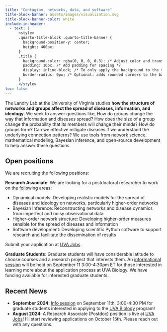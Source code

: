```yaml
---
title: "Contagion, networks, data, and software"
title-block-banner: assets/images/visualization.svg
title-block-banner-color: white
include-in-header:
  - text: |
      <style>
      .quarto-title-block .quarto-title-banner {
        background-position-y: center;
        height: 400px;
      }
      .title {
        background-color: rgba(0, 0, 0, 0.3); /* Adjust color and transparency as needed */
        padding: 10px; /* Add padding for spacing */
        display: inline-block; /* To only apply the background to the text */
        border-radius: 0px; /* Optional: adds rounded corners to the background */
      }
      </style>
toc: false
---
```


The Landry Lab at the University of Virginia studies **how the structure of networks and groups affect the spread of diseases, information, and ideology.**
We seek to answer questions like, How do groups change the way that information and diseases spread?
How does the size of a group change the probability that its members will change their minds?
How do groups form?
Can we effective mitigate diseases if we understand the underlying connection patterns?
We use tools from network science, mathematical modeling, Bayesian inference, and open-source development to help answer these questions.

## Open positions

We are recruiting the following positions:

**Research Associate**: We are looking for a postdoctoral researcher to work on the following areas: 

* Dynamical models: Developing realistic models for the spread of diseases and ideology on networks, particularly higher-order networks
* Bayesian Inference: Reconstructing networks and disease dynamics from imperfect and noisy observational data
* Higher-order network structure: Developing higher-order measures sensible for the spread of diseases and information
* Software development: Developing scientific Python software to support research and facilitate the dissemination of results

Submit your application at [UVA Jobs](https://jobs.virginia.edu/us/en/job/R0064538/Research-Associate-in-Biology).

**Graduate Students**: Graduate students will have considerable latitude to choose courses and a research project that interests them.
An [informational session](https://bio.as.virginia.edu/webinar-how-apply-grad-school-0) will be held on September 11 3:00-4:30pm ET for those interested in learning more about the application process at UVA Biology.
We have funding available for interested graduate students.

## Recent News

* **September 2024**: [Info session](https://bio.as.virginia.edu/webinar-how-apply-grad-school-0) on September 11th, 3:00-4:30 PM for graduate students interested in applying to the [UVA Biology](https://bio.as.virginia.edu/) program!
* **August 2024**: A Research Associate (Postdoc) position is live at [UVA Jobs](https://jobs.virginia.edu/us/en/job/R0064538/Research-Associate-in-Biology)! I'll start reviewing applications on October 15th. Please reach out with any questions.